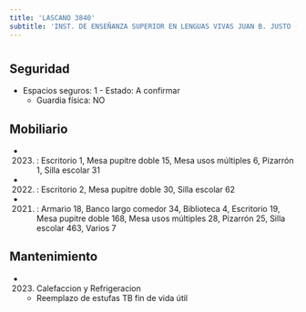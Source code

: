 ```yaml
---
title: 'LASCANO 3840'
subtitle: 'INST. DE ENSEÑANZA SUPERIOR EN LENGUAS VIVAS JUAN B. JUSTO (SEDE)'
---
```


#


## Seguridad

*  Espacios seguros: 1 - Estado: A confirmar 
    + Guardia física: NO





## Mobiliario

*  (2023) : Escritorio 1, Mesa pupitre doble 15, Mesa usos múltiples 6, Pizarrón 1, Silla escolar 31 

*  (2022) : Escritorio 2, Mesa pupitre doble 30, Silla escolar 62 

*  (2021) : Armario 18, Banco largo comedor 34, Biblioteca 4, Escritorio 19, Mesa pupitre doble 168, Mesa usos múltiples 28, Pizarrón 25, Silla escolar 463, Varios 7 





## Mantenimiento

*  (2023) Calefaccion y Refrigeracion 
    + Reemplazo de estufas TB fin de vida útil



